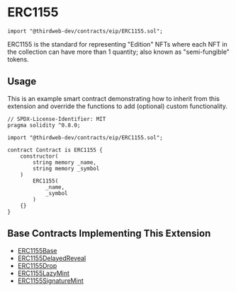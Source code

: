 
# ERC1155

```solidity
import "@thirdweb-dev/contracts/eip/ERC1155.sol";
```

ERC1155 is the standard for representing "Edition" NFTs
where each NFT in the collection can have more than 1 quantity; also known as "semi-fungible" tokens.

<GithubButtonLink href="https://github.com/thirdweb-dev/contracts/blob/main/contracts/eip/ERC1155.sol" />

## Usage

This is an example smart contract demonstrating how to inherit from this extension and override the functions to add (optional) custom functionality.

```solidity
// SPDX-License-Identifier: MIT
pragma solidity ^0.8.0;

import "@thirdweb-dev/contracts/eip/ERC1155.sol";

contract Contract is ERC1155 {
    constructor(
        string memory _name,
        string memory _symbol
    )
        ERC1155(
            _name,
            _symbol
        )
    {}
}
```

## Base Contracts Implementing This Extension

- [ERC1155Base](/contracts/build/base-contracts/erc-1155/base)
- [ERC1155DelayedReveal](/contracts/build/base-contracts/erc-1155/delayed-reveal)
- [ERC1155Drop](/contracts/build/base-contracts/erc-1155/drop)
- [ERC1155LazyMint](/contracts/build/base-contracts/erc-1155/lazy-mint)
- [ERC1155SignatureMint](/contracts/build/base-contracts/erc-1155/signature-mint)
